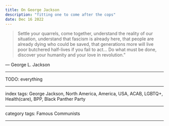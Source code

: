 ```yaml
---
title: On George Jackson
description: "fitting one to come after the cops"
date: Dec 16 2022
---
```


> Settle your quarrels, come together, understand the reality of our situation, understand that fascism is already here, that people are already dying who could be saved, that generations more will live poor butchered half-lives if you fail to act... Do what must be done, discover your humanity and your love in revolution.”

— George L. Jackson

---

TODO: everything

---

index tags: George Jackson, North America, America, USA, ACAB, LGBTQ+, Health(care), BPP, Black Panther Party

---

category tags: Famous Communists

---
